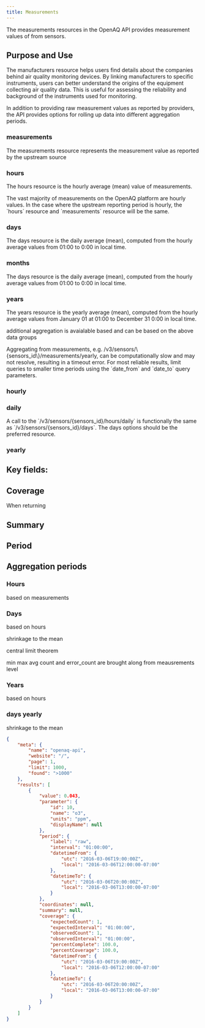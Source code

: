 ```yaml
---
title: Measurements
---
```




The measurements resources in the OpenAQ API provides measurement values of from sensors.

## Purpose and Use

The manufacturers resource helps users find details about the companies behind
air quality monitoring devices. By linking manufacturers to specific
instruments, users can better understand the origins of the equipment collecting
air quality data. This is useful for assessing the reliability and background of
the instruments used for monitoring.

In addition to providing raw measurement values as reported by providers, the
API provides options for rolling up data into different aggregation periods.



### measurements

The measurements resource represents the measurement value as reported by the
upstream source

### hours

The hours resource is the hourly average (mean) value of measurements.

<Aside type="note" >
The vast majority of measurements on the OpenAQ platform are hourly values. In
the case where the upstream reporting period is hourly, the `hours` resource and
`measurements` resource will be the same.
</Aside>

### days

The days resource is the daily average (mean), computed from the hourly average
values from 01:00 to 0:00 in local time.

### months

The days resource is the daily average (mean), computed from the hourly average
values from 01:00 to 0:00 in local time.

### years

The years resource is the yearly average (mean), computed from the hourly
average values from January 01 at 01:00 to December 31 0:00 in local time.


additional aggregation is avaialable based and can be based on the above data
groups


<Aside type="caution" >
Aggregating from measurements, e.g. /v3/sensors/\{sensors_id\}/measurements/yearly,
can be computationally slow and may not resolve, resulting in a timeout error.
For most reliable results, limit queries to smaller time periods using the `date_from` and
`date_to` query parameters. 
</Aside>

### hourly
 
### daily

<Aside type="note" >
A call to the `/v3/sensors/{sensors_id}/hours/daily` is functionally the same as
`/v3/sensors/{sensors_id}/days`. The days options should be the preferred
resource.
</Aside>

### yearly

## Key fields:

## Coverage

When returning

## Summary

## Period

## Aggregation periods

### Hours

based on measurements

### Days

based on hours

shrinkage to the mean

central limit theorem

min max avg count and error_count are brought along from meausrements level

### Years

based on hours

### days yearly

shrinkage to the mean


```json
{
    "meta": {
        "name": "openaq-api",
        "website": "/",
        "page": 1,
        "limit": 1000,
        "found": ">1000"
    },
    "results": [
        {
            "value": 0.043,
            "parameter": {
                "id": 10,
                "name": "o3",
                "units": "ppm",
                "displayName": null
            },
            "period": {
                "label": "raw",
                "interval": "01:00:00",
                "datetimeFrom": {
                    "utc": "2016-03-06T19:00:00Z",
                    "local": "2016-03-06T12:00:00-07:00"
                },
                "datetimeTo": {
                    "utc": "2016-03-06T20:00:00Z",
                    "local": "2016-03-06T13:00:00-07:00"
                }
            },
            "coordinates": null,
            "summary": null,
            "coverage": {
                "expectedCount": 1,
                "expectedInterval": "01:00:00",
                "observedCount": 1,
                "observedInterval": "01:00:00",
                "percentComplete": 100.0,
                "percentCoverage": 100.0,
                "datetimeFrom": {
                    "utc": "2016-03-06T19:00:00Z",
                    "local": "2016-03-06T12:00:00-07:00"
                },
                "datetimeTo": {
                    "utc": "2016-03-06T20:00:00Z",
                    "local": "2016-03-06T13:00:00-07:00"
                }
            }
        }
    ]
}
```